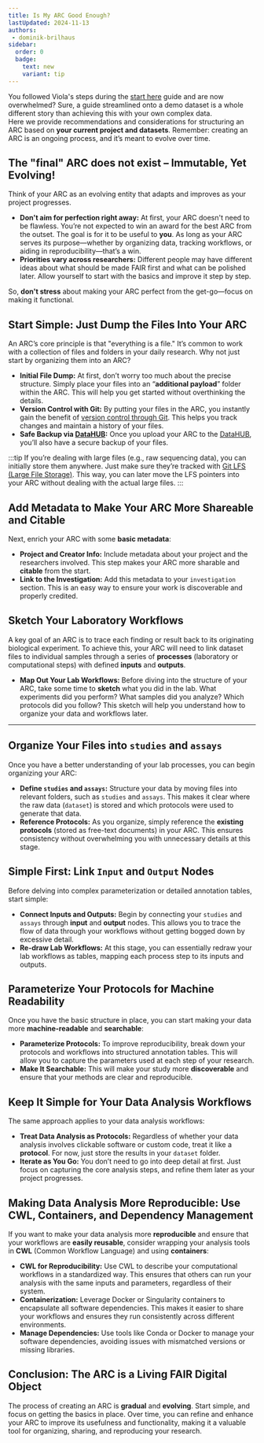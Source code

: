 ```yaml
---
title: Is My ARC Good Enough?
lastUpdated: 2024-11-13
authors:
 - dominik-brilhaus
sidebar:
  order: 0
  badge:
    text: new
    variant: tip
---
```


You followed Viola's steps during the [start here](/nfdi4plants.knowledgebase/start-here/) guide and are now overwhelmed? Sure, a guide streamlined onto a demo dataset is a whole different story than achieving this with your own complex data.  
Here we provide recommendations and considerations for structuring an ARC based on **your current project and datasets**. Remember: creating an ARC is an ongoing process, and it’s meant to evolve over time.


## The "final" ARC does not exist – Immutable, Yet Evolving!

Think of your ARC as an evolving entity that adapts and improves as your project progresses.

- **Don't aim for perfection right away:** At first, your ARC doesn't need to be flawless. You’re not expected to win an award for the best ARC from the outset. The goal is for it to be useful to **you**. As long as your ARC serves its purpose—whether by organizing data, tracking workflows, or aiding in reproducibility—that’s a win.
- **Priorities vary across researchers:** Different people may have different ideas about what should be made FAIR first and what can be polished later. Allow yourself to start with the basics and improve it step by step.

So, **don't stress** about making your ARC perfect from the get-go—focus on making it functional.

## Start Simple: Just Dump the Files Into Your ARC

An ARC’s core principle is that "everything is a file." It’s common to work with a collection of files and folders in your daily research. Why not just start by organizing them into an ARC?

- **Initial File Dump:** At first, don’t worry too much about the precise structure. Simply place your files into an “**additional payload**” folder within the ARC. This will help you get started without overthinking the details.
- **Version Control with Git:** By putting your files in the ARC, you instantly gain the benefit of [version control through Git](/nfdi4plants.knowledgebase/fundamentals/version-control-git). This helps you track changes and maintain a history of your files.
- **Safe Backup via [DataHUB](/nfdi4plants.knowledgebase/datahub):** Once you upload your ARC to the [DataHUB](/nfdi4plants.knowledgebase/datahub), you’ll also have a secure backup of your files.

:::tip
If you’re dealing with large files (e.g., raw sequencing data), you can initially store them anywhere. Just make sure they’re tracked with [Git LFS (Large File Storage)](/nfdi4plants.knowledgebase/git/git-lfs). This way, you can later move the LFS pointers into your ARC without dealing with the actual large files.
:::

## Add Metadata to Make Your ARC More Shareable and Citable

Next, enrich your ARC with some **basic metadata**:

- **Project and Creator Info:** Include metadata about your project and the researchers involved. This step makes your ARC more sharable and **citable** from the start.
- **Link to the Investigation:** Add this metadata to your `investigation` section. This is an easy way to ensure your work is discoverable and properly credited.

## Sketch Your Laboratory Workflows

A key goal of an ARC is to trace each finding or result back to its originating biological experiment. To achieve this, your ARC will need to link dataset files to individual samples through a series of **processes** (laboratory or computational steps) with defined **inputs** and **outputs**.

- **Map Out Your Lab Workflows:** Before diving into the structure of your ARC, take some time to **sketch** what you did in the lab. What experiments did you perform? What samples did you analyze? Which protocols did you follow? This sketch will help you understand how to organize your data and workflows later.

---

## Organize Your Files into `studies` and `assays`

Once you have a better understanding of your lab processes, you can begin organizing your ARC:

- **Define `studies` and `assays`:** Structure your data by moving files into relevant folders, such as `studies` and `assays`. This makes it clear where the raw data (`dataset`) is stored and which protocols were used to generate that data.
- **Reference Protocols:** As you organize, simply reference the **existing protocols** (stored as free-text documents) in your ARC. This ensures consistency without overwhelming you with unnecessary details at this stage.

## Simple First: Link `Input` and `Output` Nodes

Before delving into complex parameterization or detailed annotation tables, start simple:

- **Connect Inputs and Outputs:** Begin by connecting your `studies` and `assays` through **input** and **output** nodes. This allows you to trace the flow of data through your workflows without getting bogged down by excessive detail.
- **Re-draw Lab Workflows:** At this stage, you can essentially redraw your lab workflows as tables, mapping each process step to its inputs and outputs.

## Parameterize Your Protocols for Machine Readability

Once you have the basic structure in place, you can start making your data more **machine-readable** and **searchable**:

- **Parameterize Protocols:** To improve reproducibility, break down your protocols and workflows into structured annotation tables. This will allow you to capture the parameters used at each step of your research.
- **Make It Searchable:** This will make your study more **discoverable** and ensure that your methods are clear and reproducible.

## Keep It Simple for Your Data Analysis Workflows

The same approach applies to your data analysis workflows:

- **Treat Data Analysis as Protocols:** Regardless of whether your data analysis involves clickable software or custom code, treat it like a **protocol**. For now, just store the results in your `dataset` folder. 
- **Iterate as You Go:** You don’t need to go into deep detail at first. Just focus on capturing the core analysis steps, and refine them later as your project progresses.

## Making Data Analysis More Reproducible: Use CWL, Containers, and Dependency Management

If you want to make your data analysis more **reproducible** and ensure that your workflows are **easily reusable**, consider wrapping your analysis tools in **CWL** (Common Workflow Language) and using **containers**:

- **CWL for Reproducibility:** Use CWL to describe your computational workflows in a standardized way. This ensures that others can run your analysis with the same inputs and parameters, regardless of their system.
- **Containerization:** Leverage Docker or Singularity containers to encapsulate all software dependencies. This makes it easier to share your workflows and ensures they run consistently across different environments.
- **Manage Dependencies:** Use tools like Conda or Docker to manage your software dependencies, avoiding issues with mismatched versions or missing libraries.

## **Conclusion: The ARC is a Living FAIR Digital Object**

The process of creating an ARC is **gradual** and **evolving**. Start simple, and focus on getting the basics in place. Over time, you can refine and enhance your ARC to improve its usefulness and functionality, making it a valuable tool for organizing, sharing, and reproducing your research.
